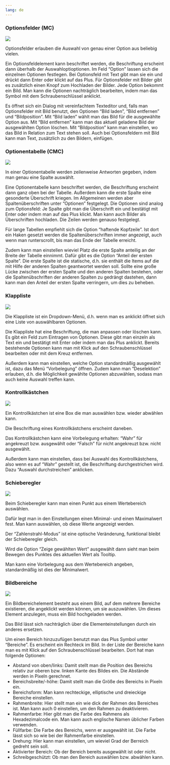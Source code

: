 ```yaml
---
lang: de
---
```


### Optionsfelder (MC)
![](Grafiken/auswahl_mc.png)

Optionsfelder erlauben die Auswahl von genau einer Option aus beliebig vielen. 

Ein Optionsfeldelement kann beschriftet werden, die Beschriftung erscheint dann überhalb der Auswahloptioptionen. Im Feld "Option" lassen sich die einzelnen Optionen festlegen. Bei Optionsfeld mit Text gibt man sie ein und drückt dann Enter oder klickt auf das Plus. Für Optionsfelder mit Bilder gibt es zusätzlich einen Knopf zum Hochladen der Bilder. Jede Option bekommt ein Bild. Man kann die Optionen nachträglich bearbeiten, indem man das Symbol mit dem Schraubenschlüssel anklickt.

Es öffnet sich ein Dialog mit vereinfachtem Texteditor und, falls man Optionsfelder mit Bild benutzt, den Optionen "Bild laden", "Bild entfernen" und "Bildposition". Mit "Bild laden" wählt man das Bild für die ausgewählte Option aus. Mit "Bild entfernen" kann man das aktuell geladene Bild der ausgewählten Option löschen. Mit "Bildposition" kann man einstellen, wo das Bild in Relation zum Text stehen soll. Auch bei Optionsfeldern mit Bild kann man Text, zusätzlich zu den Bildern, einfügen.


### Optionentabelle (CMC)
![](Grafiken/auswahl_cmc.png)

In einer Optionentabelle werden zeilenweise Antworten gegeben, indem man genau eine Spalte auswählt.

Eine Optionentabelle kann beschriftet werden, die Beschriftung erscheint dann ganz oben bei der Tabelle. Außerdem kann die erste Spalte eine gesonderte Überschrift kriegen. Im Allgemeinen werden aber Spaltenüberschriften unter "Optionen" festgelegt. Die Optionen sind analog zum Optionsfeld: Je Spalte gibt man die Überschrift ein und bestätigt mit Enter oder indem man auf das Plus klickt. Man kann auch Bilder als Überschriften hochladen. Die Zeilen werden genauso festgelegt.

Für lange Tabellen empfiehlt sich die Option "haftende Kopfzeile". Ist dort ein Haken gesetzt werden die Spaltenüberschriften immer angezeigt, auch wenn man runterscrollt, bis man das Ende der Tabelle erreicht.

Zudem kann man einstellen wieviel Platz die erste Spalte anteilig an der Breite der Tabelle einnimmt. Dafür gibt es die Option "Anteil der ersten Spalte". Die erste Spalte ist die statische, d.h. sie enthält die Items auf die mit Hilfe der anderen Spalten geantwortet werden soll. Sollte eine große Lücke zwischen der ersten Spalte und den anderen Spalten bestehen, oder die Spaltenübschriften der anderen Spalten zu gedrängt dastehen, dann kann man den Anteil der ersten Spalte verringern, um dies zu beheben.

### Klappliste
![](Grafiken/auswahl_klappliste.png)

Die Klappliste ist ein Dropdown-Menü, d.h. wenn man es anklickt öffnet sich eine Liste von auswählbaren Optionen.

Die Klappliste hat eine Beschriftung, die man anpassen oder löschen kann. Es gibt ein Feld zum Eintragen von Optionen. Diese gibt man einzeln als Text ein und bestätigt mit Enter oder indem man das Plus anklickt. Bereits bestehende Optionen kann man mit Klick auf den Schraubenschlüssel bearbeiten oder mit dem Kreuz entfernen.

Außerdem kann man einstellen, welche Option standardmäßig ausgewählt ist, dazu das Menü "Vorbelegung" öffnen. Zudem kann man "Deselektion" erlauben, d.h. die Möglichkeit gewählte Optionen abzuwählen, sodass man auch keine Auswahl treffen kann.


### Kontrollkästchen
![](Grafiken/auswahl_kontrollkasten.png)

Ein Kontrollkästchen ist eine Box die man auswählen bzw. wieder abwählen kann.

Die Beschriftung eines Kontrollkästchens erscheint daneben.

Das Kontrollkästchen kann eine Vorbelegung erhalten: "Wahr" für angekreuzt bzw. ausgewählt oder "Falsch" für nicht angekreuzt bzw. nicht ausgewählt.

Außerdem kann man einstellen, dass bei Auswahl des Kontrollkästchens, also wenn es auf "Wahr" gestellt ist, die Beschriftung durchgestrichen wird. Dazu "Auswahl durchstreichen" anklicken.

### Schieberegler
![](Grafiken/auswahl_schieberegler.png)

Beim Schieberegler kann man einen Punkt aus einem Wertebereich auswählen.

Dafür legt man in den Einstellungen einen Minimal- und einen Maximalwert fest. Man kann auswählen, ob diese Werte angezeigt werden.

Der "Zahlenstrahl-Modus" ist eine optische Veränderung, funktional bleibt der Schieberegler gleich.

Wird die Option "Zeige gewählten Wert" ausgewählt dann sieht man beim Bewegen des Punktes des aktuellen Wert als Tooltip.

Man kann eine Vorbelegung aus dem Wertebereich angeben, standardmäßig ist dies der Minimalwert.

### Bildbereiche
![](Grafiken/auswahl_bildbereiche.png)

Ein Bildbereichelement besteht aus einem Bild, auf dem mehrere Bereiche existieren, die angeklickt werden können, um sie auszuwählen. Um dieses Element anzulegen, muss ein Bild hochgeladen werden.

Das Bild lässt sich nachträglich über die Elementeinstellungen durch ein anderes ersetzen.

Um einen Bereich hinzuzufügen benutzt man das Plus Symbol unter "Bereiche". Es erscheint ein Rechteck im Bild. In der Liste der Bereiche kann man es mit Klick auf den Schraubenschlüssel bearbeiten. Dort hat man folgende Optionen:

* Abstand von oben/links: Damit stellt man die Position des Bereichs relativ zur oberen bzw. linken Kante des Bildes ein. Die Abstände werden in Pixeln gerechnet.
* Bereichsbreite/-höhe: Damit stellt man die Größe des Bereichs in Pixeln ein.
* Bereichsform: Man kann rechteckige, elliptische und dreieckige Bereiche einstellen.
* Rahmenbreite: Hier stellt man ein wie dick der Rahmen des Bereiches ist. Man kann auch 0 einstellen, um den Rahmen zu deaktivieren.
* Rahmenfarbe: Hier gibt man die Farbe des Rahmens als Hexadezimalcode ein. Man kann auch englische Namen üblicher Farben verwenden.
* Füllfarbe: Die Farbe des Bereichs, wenn er ausgewählt ist. Die Farbe lässt sich so wie bei der Rahmenfarbe einstellen.
* Drehung: Hier kann man einstellen, um wieviel Grad der Berreich gedreht sein soll.
* Aktivierter Bereich: Ob der Bereich bereits ausgewählt ist oder nicht.
* Schreibgeschützt: Ob man den Bereich auswählen bzw. abwählen kann.
